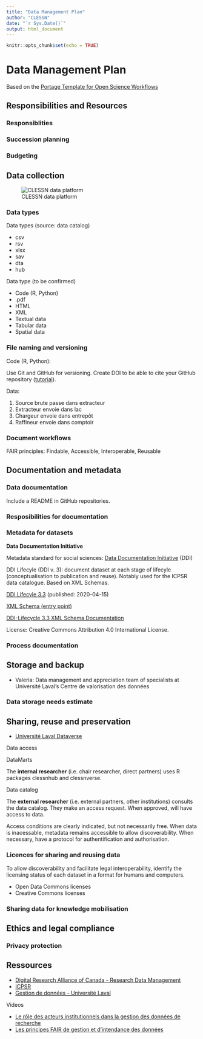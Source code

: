 ```yaml
---
title: "Data Management Plan"
author: "CLESSN"
date: "`r Sys.Date()`"
output: html_document
---
```


```r
knitr::opts_chunk$set(echo = TRUE)
```

# Data Management Plan

Based on the [Portage Template for Open Science Workflows](https://assistant.portagenetwork.ca/template_export/43432169.pdf)

## Responsibilities and Resources

### Responsiblities

### Succession planning

### Budgeting

## Data collection

![CLESSN data platform](DataPlatformCLESSN.drawio.png)

### Data types

Data types (source: data catalog)

* csv
* rsv
* xlsx
* sav
* dta
* hub

Data type (to be confirmed)

* Code (R, Python)
* .pdf
* HTML
* XML
* Textual data
* Tabular data
* Spatial data

### File naming and versioning

Code (R, Python):

Use Git and GitHub for versioning. Create DOI to be able to cite your GitHub repository ([tutorial](https://docs.github.com/en/repositories/archiving-a-github-repository/referencing-and-citing-content)).

Data:

1. Source brute passe dans extracteur
2. Extracteur envoie dans lac
3. Chargeur envoie dans entrepôt
4. Raffineur envoie dans comptoir

### Document workflows

FAIR principles: Findable, Accessible, Interoperable, Reusable

## Documentation and metadata

### Data documentation

Include a README in GitHub repositories.

### Resposibilities for documentation

### Metadata for datasets

**Data Documentation Initiative**

Metadata standard for social sciences: [Data Documentation Initiative](https://ddialliance.org/) (DDI)

DDI Lifecyle (DDI v. 3): document dataset at each stage of lifecyle (conceptualisation to publication and reuse). Notably used for the ICPSR data catalogue. Based on XML Schemas.

[DDI Lifecyle 3.3](https://ddialliance.org/Specification/DDI-Lifecycle/3.3/) (published: 2020-04-15)

[XML Schema (entry point)](https://ddialliance.org/Specification/DDI-Lifecycle/3.3/XMLSchema/instance.xsd)

[DDI-Lifecycle 3.3 XML Schema Documentation](https://ddialliance.org/Specification/DDI-Lifecycle/3.3/XMLSchema/FieldLevelDocumentation/)

License: Creative Commons Attribution 4.0 International License.

### Process documentation

## Storage and backup

* Valeria: Data management and appreciation team of specialists at Université Laval's Centre de valorisation des données

### Data storage needs estimate

## Sharing, reuse and preservation

* [Université Laval Dataverse](https://borealisdata.ca/dataverse/laval)

Data access

DataMarts

The **internal researcher** (i.e. chair researcher, direct partners) uses R packages clessnhub and clessnverse.

Data catalog

The **external researcher** (i.e. external partners, other institutions) consults the data catalog. They make an access request. When approved, will have access to data.

Access conditions are clearly indicated, but not necessarily free. When data is inacessable, metadata remains accessible to allow discoverability. When necessary, have a protocol for authentification and authorisation.

### Licences for sharing and reusing data

To allow discoverability and facilitate legal interoperability, identify the licensing status of each dataset in a format for humans and computers.

* Open Data Commons licenses
* Creative Commons licenses

### Sharing data for knowledge mobilisation

## Ethics and legal compliance

### Privacy protection

## Ressources

* [Digital Research Alliance of Canada - Research Data Management](https://alliancecan.ca/en/services/research-data-management)
* [ICPSR](www.icpsr.umich.edu)
* [Gestion de données - Université Laval](https://www5.bibl.ulaval.ca/services/soutien-a-ledition-savante-et-a-la-recherche/gestion-des-donnees-de-recherche)

Videos

* [Le rôle des acteurs institutionnels dans la gestion des données de recherche
](https://www.youtube.com/watch?v=Jj12kLc60YI&ab_channel=Biblioth%C3%A8quedel%27Universit%C3%A9Laval)
* [Les principes FAIR de gestion et d’intendance des données](https://www.youtube.com/watch?v=ZDSKwUL8FnU&ab_channel=Biblioth%C3%A8quedel%27Universit%C3%A9Laval)

